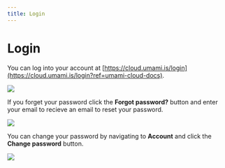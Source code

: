 ```yaml
---
title: Login
---
```


# Login

You can log into your account at [https://cloud.umami.is/login](https://cloud.umami.is/login?ref=umami-cloud-docs).

<img src="https://static.umami.dev/website/images/cloud/login-form.png" />

If you forget your password click the **Forgot password?** button and enter your email to recieve an email to reset your password.

<img src="https://static.umami.dev/website/images/cloud/login-forgot-password.png" />

You can change your password by navigating to **Account** and click the **Change password** button.

<img src="https://static.umami.dev/website/images/cloud/login-change-password.png" />
